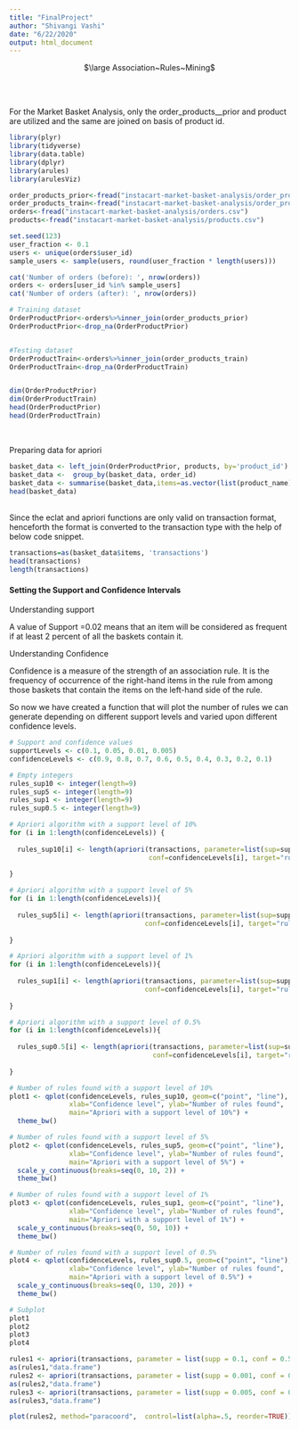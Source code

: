 ```yaml
---
title: "FinalProject"
author: "Shivangi Vashi"
date: "6/22/2020"
output: html_document
---
```


<center>
$\large Association~Rules~Mining$ </center>

<br><br>

For the Market Basket Analysis, only the order_products__prior and product are utilized and the same are joined on basis of product id. 
<br>


```r
library(plyr)
library(tidyverse)
library(data.table)
library(dplyr)
library(arules)
library(arulesViz)

order_products_prior<-fread("instacart-market-basket-analysis/order_products__prior.csv")
order_products_train<-fread("instacart-market-basket-analysis/order_products__train.csv")
orders<-fread("instacart-market-basket-analysis/orders.csv")
products<-fread("instacart-market-basket-analysis/products.csv")

set.seed(123)
user_fraction <- 0.1
users <- unique(orders$user_id)
sample_users <- sample(users, round(user_fraction * length(users)))

cat('Number of orders (before): ', nrow(orders))
orders <- orders[user_id %in% sample_users]
cat('Number of orders (after): ', nrow(orders))

# Training dataset
OrderProductPrior<-orders%>%inner_join(order_products_prior)
OrderProductPrior<-drop_na(OrderProductPrior)


#Testing dataset
OrderProductTrain<-orders%>%inner_join(order_products_train)
OrderProductTrain<-drop_na(OrderProductTrain)


dim(OrderProductPrior)
dim(OrderProductTrain)
head(OrderProductPrior)
head(OrderProductTrain)

```
<br>

Preparing data for apriori<br>
```r
basket_data <- left_join(OrderProductPrior, products, by='product_id')
basket_data <-  group_by(basket_data, order_id)
basket_data <- summarise(basket_data,items=as.vector(list(product_name)))
head(basket_data)


```

<br>
Since the eclat and apriori functions are only valid on transaction format, henceforth the format is converted to the transaction type with the help of below code snippet. 

```r
transactions=as(basket_data$items, 'transactions')
head(transactions)
length(transactions)
```

#### Setting the Support and Confidence Intervals<br>

Understanding support<br>

A value of Support =0.02 means that an item will be considered as frequent if at least 2 percent of all the baskets contain it.

Understanding Confidence<br>

Confidence is a measure of the strength of an association rule. It is the frequency of occurrence of the right-hand items in the rule from among those baskets that contain the items on the left-hand side of the rule.

So now we have created a function that will plot the number of rules we can generate depending on different support levels and varied upon different confidence levels. 
<br>
```r
# Support and confidence values
supportLevels <- c(0.1, 0.05, 0.01, 0.005)
confidenceLevels <- c(0.9, 0.8, 0.7, 0.6, 0.5, 0.4, 0.3, 0.2, 0.1)

# Empty integers 
rules_sup10 <- integer(length=9)
rules_sup5 <- integer(length=9)
rules_sup1 <- integer(length=9)
rules_sup0.5 <- integer(length=9)

# Apriori algorithm with a support level of 10%
for (i in 1:length(confidenceLevels)) {
  
  rules_sup10[i] <- length(apriori(transactions, parameter=list(sup=supportLevels[1], 
                                   conf=confidenceLevels[i], target="rules")))
  
}

# Apriori algorithm with a support level of 5%
for (i in 1:length(confidenceLevels)){
  
  rules_sup5[i] <- length(apriori(transactions, parameter=list(sup=supportLevels[2], 
                                  conf=confidenceLevels[i], target="rules")))
  
}

# Apriori algorithm with a support level of 1%
for (i in 1:length(confidenceLevels)){
  
  rules_sup1[i] <- length(apriori(transactions, parameter=list(sup=supportLevels[3], 
                                  conf=confidenceLevels[i], target="rules")))
  
}

# Apriori algorithm with a support level of 0.5%
for (i in 1:length(confidenceLevels)){
  
  rules_sup0.5[i] <- length(apriori(transactions, parameter=list(sup=supportLevels[4], 
                                    conf=confidenceLevels[i], target="rules")))
  
}
```




```r
# Number of rules found with a support level of 10%
plot1 <- qplot(confidenceLevels, rules_sup10, geom=c("point", "line"), 
               xlab="Confidence level", ylab="Number of rules found", 
               main="Apriori with a support level of 10%") +
  theme_bw()

# Number of rules found with a support level of 5%
plot2 <- qplot(confidenceLevels, rules_sup5, geom=c("point", "line"), 
               xlab="Confidence level", ylab="Number of rules found", 
               main="Apriori with a support level of 5%") + 
  scale_y_continuous(breaks=seq(0, 10, 2)) +
  theme_bw()

# Number of rules found with a support level of 1%
plot3 <- qplot(confidenceLevels, rules_sup1, geom=c("point", "line"), 
               xlab="Confidence level", ylab="Number of rules found", 
               main="Apriori with a support level of 1%") + 
  scale_y_continuous(breaks=seq(0, 50, 10)) +
  theme_bw()

# Number of rules found with a support level of 0.5%
plot4 <- qplot(confidenceLevels, rules_sup0.5, geom=c("point", "line"), 
               xlab="Confidence level", ylab="Number of rules found", 
               main="Apriori with a support level of 0.5%") + 
  scale_y_continuous(breaks=seq(0, 130, 20)) +
  theme_bw()

# Subplot
plot1 
plot2 
plot3
plot4
```


```r
rules1 <- apriori(transactions, parameter = list(supp = 0.1, conf = 0.5, maxlen=3), control = list(verbose = FALSE))
as(rules1,"data.frame")
rules2 <- apriori(transactions, parameter = list(supp = 0.001, conf = 0.4, maxlen=3), control = list(verbose = FALSE))
as(rules2,"data.frame")
rules3 <- apriori(transactions, parameter = list(supp = 0.005, conf = 0.1, maxlen=3), control = list(verbose = FALSE))
as(rules3,"data.frame")

plot(rules2, method="paracoord",  control=list(alpha=.5, reorder=TRUE))


```
<br><br>

